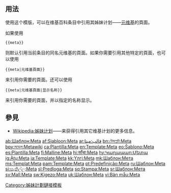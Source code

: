 <noinclude>{{template doc page viewed directly}}</noinclude>
<!-- 在本行下編輯模板說明 -->
== 用法 ==
使用这个模版，可以在维基百科条目中引用其姊妹计划——[[元维基]]的頁面。

如果使用
 <nowiki>{{meta}}</nowiki>
则默认引用当前条目的同名元维基的頁面。如果你需要引用其他特定的頁面，也可以使用
 <nowiki>{{meta|元维基頁面}}</nowiki>
来引用你需要的頁面。还可以使用
 <nowiki>{{meta|元维基頁面|显示名称}}</nowiki>
来引用你需要的頁面，并以指定的名称显示。

== 參見 ==
*[[Wikipedia:姊妹计划]]——来获得引用其它维基计划的更多信息。
<includeonly>
<!-- 本行下加入模板的分類 -->
[[Category:姊妹計劃鏈接模板]]
<!-- 本行下加入模板的跨語言鏈接 -->
[[ab:Шаблон:Meta]]
[[af:Sjabloon:Meta]]
[[ar:قالب:ميتا]]
[[bn:টেমপ্লেট:Meta]]
[[bpy:মডেল:Metawiki]]
[[ca:Plantilla:Meta]]
[[en:Template:Meta]]
[[eo:Ŝablono:Meta]]
[[es:Plantilla:Meta]]
[[fi:Malline:Meta]]
[[hi:साँचा:Meta]]
[[hy:Կաղապար:Մետա]]
[[ig:Àtụ:Meta]]
[[ja:Template:Meta]]
[[kk:Үлгі:Meta]]
[[mk:Шаблон:Мета]]
[[ms:Templat:Meta]]
[[pam:Template:Meta]]
[[pt:Predefinição:Meta]]
[[ru:Шаблон:Meta]]
[[si:සැකිල්ල:Meta]]
[[sl:Predloga:Meta]]
[[sq:Stampa:Meta]]
[[sr:Шаблон:Мета]]
[[sv:Mall:Meta]]
[[sw:Kigezo:Meta]]
[[uk:Шаблон:Meta]]
[[vi:Bản mẫu:Meta]]
</includeonly>